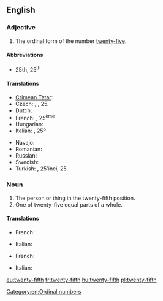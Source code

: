 ==English==

===Adjective===
{{en-adj|head=[[twenty]]-[[fifth]]|-}}

# The ordinal form of the number [[twenty-five]].

====Abbreviations====
* 25th, 25<sup>th</sup>

====Translations====
{{trans-top|the ordinal form of the number twenty-five}}
* [[Crimean Tatar]]: {{tø|crh|yigirmi beşinci}}
* Czech: {{t-|cs|dvacátýpátý}}, {{t+|cs|pětadvacátý}}, 25.
* Dutch: {{t+|nl|vijfentwintigste}}
* French: {{t+|fr|vingt-cinquième}}, 25<sup>ème</sup>
* Hungarian: {{t+|hu|huszonötödik}}
* Italian: {{t-|it|venticinquesimo}}, 25º
{{trans-mid}}
* Navajo: {{tø|nv|naadįįʼashdlaʼ góneʼ}}
* Romanian: {{t-|ro|douăzeci și cincilea}}
* Russian: {{t-|ru|двадцать пятый|tr=dvádtsat’ pjátyj}}
* Swedish: {{t-|sv|tjugofemte}}
* Turkish: {{t-|tr|yirmi beşinci}}, 25'inci, 25.
{{trans-bottom}}

===Noun===
{{en-noun|head=[[twenty]]-[[fifth]]}}

# The person or thing in the twenty-fifth position.
# One of twenty-five equal parts of a whole.

====Translations====
{{trans-top|person or thing in the twenty-fifth position}}
* French: {{t+|fr|vingt-cinquième|m|f}}
{{trans-mid}}
* Italian: {{t-|it|venticinquesimo|m}}
{{trans-bottom}}

{{trans-top|one of twenty-five equal parts of a whole}}
* French: {{t+|fr|vingt-cinquième|m}}
{{trans-mid}}
* Italian: {{t-|it|venticinquesimo|m}}
{{trans-bottom}}

[[Category:en:Ordinal numbers]]

[[eu:twenty-fifth]]
[[fr:twenty-fifth]]
[[hu:twenty-fifth]]
[[pl:twenty-fifth]]